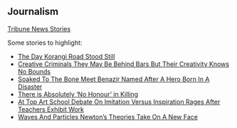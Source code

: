 ## Journalism

[Tribune News Stories](https://tribune.com.pk/author/1017/husna-anwar?page=2)

Some stories to highlight:

* [The Day Korangi Road Stood Still](https://tribune.com.pk/story/154673/the-day-korangi-road-stood-still)
* [Creative Criminals They May Be Behind Bars But Their Creativity Knows No Bounds](https://tribune.com.pk/story/184985/creative-criminals-they-may-be-behind-bars-but-their-creativity-knows-no-bounds)
* [Soaked To The Bone Meet Benazir Named After A Hero Born In A Disaster](https://tribune.com.pk/story/249000/soaked-to-the-bone-meet-benazir-named-after-a-hero-born-in-a-disaster)
* [There is Absolutely 'No Honour' in Killing](https://tribune.com.pk/story/87299/there-is-absolutely-%e2%80%98no-honour%e2%80%99-in-killing)
* [At Top Art School Debate On Imitation Versus Inspiration Rages After Teachers Exhibit Work](https://tribune.com.pk/story/150928/at-top-art-school-debate-on-imitation-versus-inspiration-rages-after-teachers-exhibit-work)
* [Waves And Particles Newton's Theories Take On A New Face](https://tribune.com.pk/story/118734/waves-and-particles-newton%e2%80%99s-theories-take-on-a-new-face)

